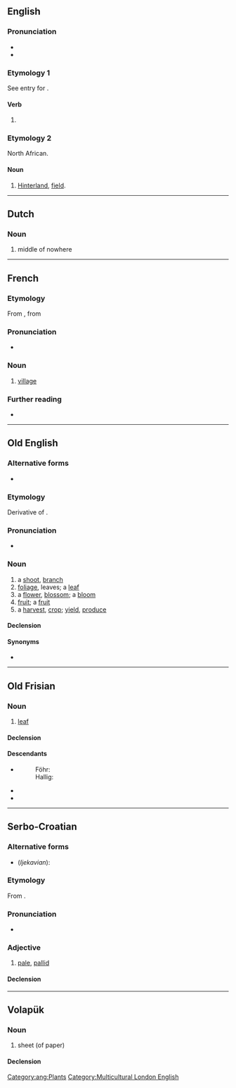 {{also|Bled|blēḑ}}
==English==

===Pronunciation===
* {{IPA|/ˈbled/|lang=en}}
* {{rhymes|ɛd|lang=en}}

===Etymology 1===
See entry for {{m|en|bleed}}.

====Verb====
{{head|en|verb form}}

# {{en-past of|bleed}}

===Etymology 2===
North African.

====Noun====
{{en-noun}}

# {{lb|en|in parts of French North Africa}} [[hinterland|Hinterland]], [[field]].

----

==Dutch==

===Noun===
{{nl-noun|m|-|-}}

# middle of nowhere

----

==French==

===Etymology===
From {{etyl|arq|fr}}, from {{etyl|ar|fr}} {{m|ar|بِلَاد}}

===Pronunciation===
* {{fr-IPA|blède}}

===Noun===
{{fr-noun|m}}

# {{lb|fr|somewhat|_|pejorative}} [[village]]

===Further reading===
* {{R:TLFi}}

----

==Old English==

===Alternative forms===
* {{alter|ang|blǣd}}

===Etymology===
Derivative of {{m|ang|blōwan||to bloom, blossom}}.

===Pronunciation===
* {{IPA|/ˈbleːd/|lang=ang}}

===Noun===
{{ang-noun|head=blēd|f}}

# a [[shoot]], [[branch]]
# [[foliage]], leaves; a [[leaf]]
# a [[flower]], [[blossom]]; a [[bloom]]
# [[fruit]]; a [[fruit]]
# a [[harvest]], [[crop]]; [[yield]], [[produce]]

====Declension====
{{ang-decl-noun-o-f|bled|alt1=blēd}}

====Synonyms====
* {{l|ang|ofett}}

[[Category:ang:Plants]]

----

==Old Frisian==

===Noun===
{{ofs-noun|n}}

# [[leaf]]

====Declension====
{{ofs-decl-noun-a-n|bled}}

====Descendants====
* {{desc|frr|-}}
*: Föhr: {{l|frr|bleed}}
*: Hallig: {{l|frr|blää}}
* {{desc|stq|Blääd}}
* {{desc|fy|bled}}

----

==Serbo-Croatian==

===Alternative forms===
* (''Ijekavian''): {{l|sh|blijȇd}}

===Etymology===
From {{inh|sh|sla-pro|*blědъ}}.

===Pronunciation===
* {{IPA|/blêːd/|lang=sh}}

===Adjective===
{{sh-adj|head=blȇd|def=blȇdī|comp=blȅđī}}

# [[pale]], [[pallid]]

====Declension====
{{sh-adj-full|bled|o|bleđ|e}}

----

==Volapük==

===Noun===
{{vo-noun}}

# sheet (of paper)

====Declension====
{{vo-decl-noun}}

[[Category:Multicultural London English]]